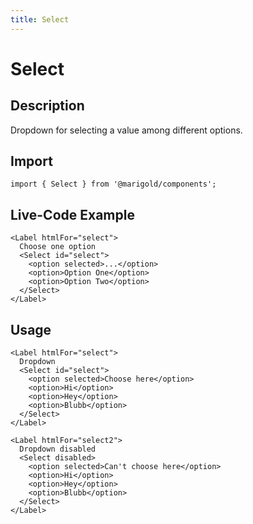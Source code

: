 ```yaml
---
title: Select
---
```


# Select

## Description

Dropdown for selecting a value among different options.

## Import

```tsx code
import { Select } from '@marigold/components';
```

## Live-Code Example

```tsx live
<Label htmlFor="select">
  Choose one option
  <Select id="select">
    <option selected>...</option>
    <option>Option One</option>
    <option>Option Two</option>
  </Select>
</Label>
```

## Usage

```tsx
<Label htmlFor="select">
  Dropdown
  <Select id="select">
    <option selected>Choose here</option>
    <option>Hi</option>
    <option>Hey</option>
    <option>Blubb</option>
  </Select>
</Label>
```

```tsx
<Label htmlFor="select2">
  Dropdown disabled
  <Select disabled>
    <option selected>Can't choose here</option>
    <option>Hi</option>
    <option>Hey</option>
    <option>Blubb</option>
  </Select>
</Label>
```
